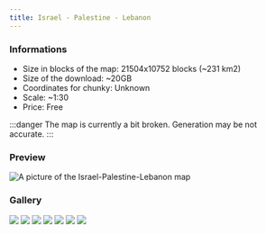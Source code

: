 ---
title: Israel - Palestine - Lebanon
---


### Informations
* Size in blocks of the map: 21504x10752 blocks (~231 km2)
* Size of the download: ~20GB
* Coordinates for chunky: Unknown
* Scale: ~1:30
* Price: Free

:::danger
The map is currently a bit broken. Generation may be not accurate.
:::

### Preview
<img src="/img/maps/previews/africa/israel-palestine-lebanon.webp" alt="A picture of the Israel-Palestine-Lebanon map"></img>  

### Gallery
<Slider dots centerPadding="10px" arrows={false} infinite slidesToShow={1} slidesToScroll={1} pauseOnHover speed={500} autoplay autoplaySpeed={3000}>
    <img src="/img/maps/gallery/africa/israel-palestine-lebanon/0.webp"></img>
    <img src="/img/maps/gallery/africa/israel-palestine-lebanon/1.webp"></img>
    <img src="/img/maps/gallery/africa/israel-palestine-lebanon/2.webp"></img>
    <img src="/img/maps/gallery/africa/israel-palestine-lebanon/3.webp"></img>
    <img src="/img/maps/gallery/africa/israel-palestine-lebanon/4.webp"></img>
    <img src="/img/maps/gallery/africa/israel-palestine-lebanon/5.webp"></img>
    <img src="/img/maps/gallery/africa/israel-palestine-lebanon/6.webp"></img>
</Slider>